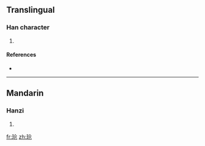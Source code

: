 {{also|瑲}}
==Translingual==

===Han character===
{{Han char|rn=96|rad=玉|as=04|sn=8|four=|canj=一土人尸山 (MGOSU)}}

# {{defn|Han|sort=玉04}}

====References====
* {{Han ref|kx=0728.211|hdz=21104.140|uh=73B1|ud=29617}}

----

==Mandarin==

===Hanzi===
{{cmn-hanzi|tra=瑲|pin=[[qiāng]] ([[qiang1]])|wg=ch'iang<sup>1</sup>}}

# {{defn|Mandarin|sort=玉04}}

[[fr:玱]]
[[zh:玱]]